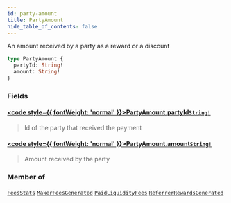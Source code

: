 ```yaml
---
id: party-amount
title: PartyAmount
hide_table_of_contents: false
---
```








An amount received by a party as a reward or a discount

```graphql
type PartyAmount {
  partyId: String!
  amount: String!
}
```


### Fields

#### [<code style={{ fontWeight: 'normal' }}>PartyAmount.<b>partyId</b></code>](#)<Bullet />[`String!`](/testnet/api/graphql/scalars/string) <Badge class="secondary" text="non-null"/> <Badge class="secondary" text="scalar"/>
> Id of the party that received the payment
> 

#### [<code style={{ fontWeight: 'normal' }}>PartyAmount.<b>amount</b></code>](#)<Bullet />[`String!`](/testnet/api/graphql/scalars/string) <Badge class="secondary" text="non-null"/> <Badge class="secondary" text="scalar"/>
> Amount received by the party
> 



### Member of

[`FeesStats`](/testnet/api/graphql/objects/fees-stats)  <Badge class="secondary" text="object"/><Bullet />[`MakerFeesGenerated`](/testnet/api/graphql/objects/maker-fees-generated)  <Badge class="secondary" text="object"/><Bullet />[`PaidLiquidityFees`](/testnet/api/graphql/objects/paid-liquidity-fees)  <Badge class="secondary" text="object"/><Bullet />[`ReferrerRewardsGenerated`](/testnet/api/graphql/objects/referrer-rewards-generated)  <Badge class="secondary" text="object"/>



